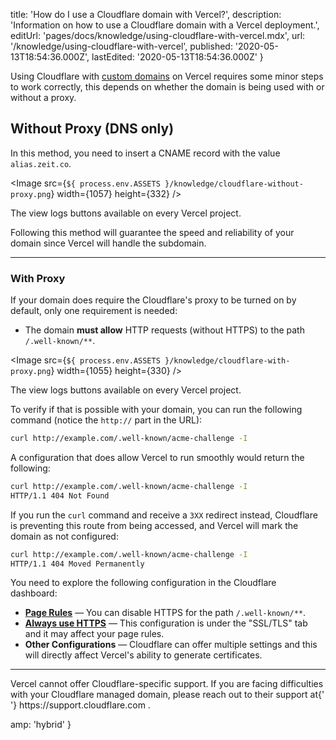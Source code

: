 
  title: 'How do I use a Cloudflare domain with Vercel?',
  description:
    'Information on how to use a Cloudflare domain with a Vercel deployment.',
  editUrl: 'pages/docs/knowledge/using-cloudflare-with-vercel.mdx',
  url: '/knowledge/using-cloudflare-with-vercel',
  published: '2020-05-13T18:54:36.000Z',
  lastEdited: '2020-05-13T18:54:36.000Z'
}

Using Cloudflare with [custom domains](/docs/v2/custom-domains) on Vercel requires some minor steps to work correctly, this depends on whether the domain is being used with or without a proxy.

## Without Proxy (DNS only)

In this method, you need to insert a CNAME record with the value `alias.zeit.co`.

<Image
  src={`${
    process.env.ASSETS
  }/knowledge/cloudflare-without-proxy.png`}
  width={1057}
  height={332}
/>
<Caption>The view logs buttons available on every Vercel project.</Caption>

Following this method will guarantee the speed and reliability of your domain since Vercel will handle the subdomain.

---

### With Proxy

If your domain does require the Cloudflare's proxy to be turned on by default, only one requirement is needed:

- The domain **must allow** HTTP requests (without HTTPS) to the path `/.well-known/**`.

<Image
  src={`${
    process.env.ASSETS
  }/knowledge/cloudflare-with-proxy.png`}
  width={1055}
  height={330}
/>
<Caption>The view logs buttons available on every Vercel project.</Caption>

To verify if that is possible with your domain, you can run the following command (notice the `http://` part in the URL):

```bash
curl http://example.com/.well-known/acme-challenge -I
```

A configuration that does allow Vercel to run smoothly would return the following:

```bash
curl http://example.com/.well-known/acme-challenge -I
HTTP/1.1 404 Not Found
```

If you run the `curl` command and receive a `3XX` redirect instead, Cloudflare is preventing this route from being accessed, and Vercel will mark the domain as not configured:

```bash
curl http://example.com/.well-known/acme-challenge -I
HTTP/1.1 404 Moved Permanently
```

You need to explore the following configuration in the Cloudflare dashboard:

- [**Page Rules**](https://support.cloudflare.com/hc/en-us/articles/218411427-Understanding-and-Configuring-Cloudflare-Page-Rules-Page-Rules-Tutorial-) — You can disable HTTPS for the path `/.well-known/**`.
- **[Always use HTTPS](https://support.cloudflare.com/hc/en-us/articles/204144518-SSL-FAQ)** — This configuration is under the "SSL/TLS" tab and it may affect your page rules.
- **Other Configurations** — Cloudflare can offer multiple settings and this will directly affect Vercel's ability to generate certificates.

---

<Note>
  Vercel cannot offer Cloudflare-specific support. If you are facing
  difficulties with your Cloudflare managed domain, please reach out to their
  support at{' '}
  <Link href="https://support.cloudflare.com/">
    https://support.cloudflare.com
  </Link>
  .
</Note>


  amp: 'hybrid'
}
